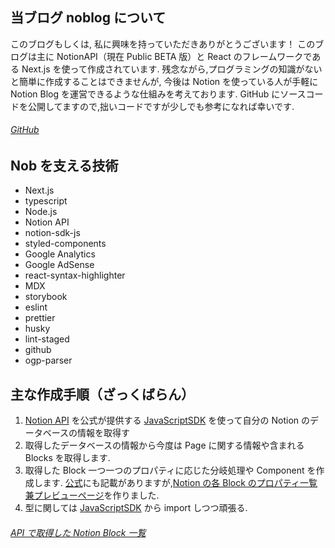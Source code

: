 ## 当ブログ noblog について

このブログもしくは, 私に興味を持っていただきありがとうございます！
このブログは主に NotionAPI（現在 Public BETA 版）と React のフレームワークである Next.js を使って作成されています.
残念ながら,プログラミングの知識がないと簡単に作成することはできませんが,
今後は Notion を使っている人が手軽に Notion Blog を運営できるような仕組みを考えております.
GitHub にソースコードを公開してますので,拙いコードですが少しでも参考になれば幸いです.

###### [GitHub](https://github.com/nbr41to/noblog)

## Nob を支える技術

- Next.js
- typescript
- Node.js
- Notion API
- notion-sdk-js
- styled-components
- Google Analytics
- Google AdSense
- react-syntax-highlighter
- MDX
- storybook
- eslint
- prettier
- husky
- lint-staged
- github
- ogp-parser

## 主な作成手順（ざっくばらん）

1. [Notion API](https://developers.notion.com/) を公式が提供する [JavaScriptSDK](https://github.com/makenotion/notion-sdk-js) を使って自分の Notion のデータベースの情報を取得す
2. 取得したデータベースの情報から今度は Page に関する情報や含まれる Blocks を取得します.
3. 取得した Block 一つ一つのプロパティに応じた分岐処理や Component を作成します.
   [公式](https://developers.notion.com/reference/block)にも記載がありますが,[Notion の各 Block のプロパティ一覧兼プレビューページ](/blogs/notion-preview)を作りました.
4. 型に関しては [JavaScriptSDK](https://github.com/makenotion/notion-sdk-js) から import しつつ頑張る.

###### [API で取得した Notion Block 一覧](/blogs/notion-preview)
